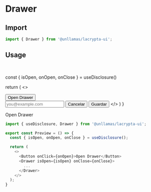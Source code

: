 
# Drawer

## Import

```js copy
import { Drawer } from '@unllamas/lacrypta-ui';
```

## Usage

<br />

  const { isOpen, onOpen, onClose } = useDisclosure()

  return (
    <>
      <div>
        <Button onClick={onOpen}>Open Drawer</Button>
      </div>
      <Drawer isOpen={isOpen} onClose={onClose}>
        <Input label="Email" placeholder="you@example.com" />
        <Divider y="sm" />
        <Flex gap="sm">
          <Button isBlock variant="bezeledGray" onClick={onClose}>
            Cancelar
          </Button>
          <Button isBlock>Guardar</Button>
        </Flex>
      </Drawer>
    </>
  )
}

<Card variant="outline" spacing={4}>
  <PreviewDrawer>Open Drawer</PreviewDrawer>
</Card>

```js {4,8,9,11} /useDisclosure/ copy showLineNumbers 
import { useDisclosure, Drawer } from '@unllamas/lacrypta-ui';

export const Preview = () => {
  const { isOpen, onOpen, onClose } = useDisclosure();

  return (
    <>
      <Button onClick={onOpen}>Open Drawer</Button>
      <Drawer isOpen={isOpen} onClose={onClose}>
        ...
      </Drawer>
    </>
  );
}
```